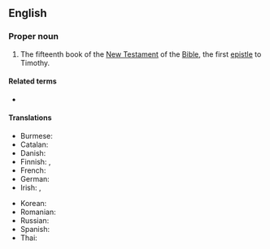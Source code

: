 ==English==

===Proper noun===
{{en-proper noun}}

{{book of the Bible|Timothy}}
# {{lb|en|biblical}} The fifteenth book of the [[New Testament]] of the [[Bible]], the first [[epistle]] to Timothy.
#: {{syn|en|1 Tim.|q1=abbreviation}}

====Related terms====
* {{l|en|2 Timothy}}

====Translations====
{{trans-top|book of the New Testament}}
* Burmese: {{t|my|တိမောသေ​ဩဝါဒစာ​ပဋ္ဌမစောင်}}
* Catalan: {{t|ca|1 Timoteu}}
* Danish: {{t|da|Første Timotheusbrev|n}}
* Finnish: {{t|fi|Ensimmäinen kirje Timoteukselle}}, {{t|fi|1. Tim.}}
* French: {{t|fr|1 Timothée}}
* German: {{t|de|1. Timotheus}}
* Irish: {{t|ga|Céad Litir Naomh Pól chuig Tiomóid|f}}, {{t|ga|1 Tiomóid|m}}
{{trans-mid}}
* Korean: {{t|ko|디모데전서|tr=Dimodae jeonseo}} {{qualifier|Protestant}}
* Romanian: {{t|ro|1 Timotei}}
* Russian: {{t|ru|Пе́рвое посла́ние к Тимофе́ю|n}}
* Spanish: {{t|es|1 Timoteo|m}}
* Thai: {{t|th|๑ ทิโมธี}}
{{trans-bottom}}